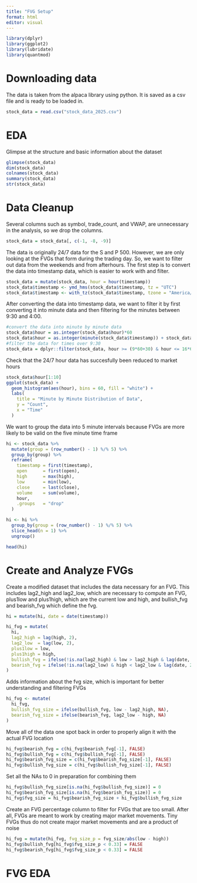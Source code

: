 ```yaml
---
title: "FVG Setup"
format: html
editor: visual
---
```


```r
library(dplyr)
library(ggplot2)
library(lubridate)
library(quantmod)
```

# Downloading data

The data is taken from the alpaca library using python. It is saved as a csv file and is ready to be loaded in.

```r
stock_data = read.csv("stock_data_2025.csv")
```

# EDA

Glimpse at the structure and basic information about the dataset

```r
glimpse(stock_data)
dim(stock_data)
colnames(stock_data)
summary(stock_data)
str(stock_data)
```

# Data Cleanup

Several columns such as symbol, trade_count, and VWAP, are unnecessary in the analysis, so we drop the columns.

```r

stock_data = stock_data[, c(-1, -8, -9)]

```

The data is originally 24/7 data for the S and P 500. However, we are only looking at the FVGs that form during the trading day. So, we want to filter out data from the weekends and from afterhours. The first step is to convert the data into timestamp data, which is easier to work with and filter. 

```r

stock_data = mutate(stock_data, hour = hour(timestamp))
stock_data$timestamp <- ymd_hms(stock_data$timestamp, tz = "UTC")
stock_data$timestamp <- with_tz(stock_data$timestamp, tzone = "America/New_York")

```

After converting the data into timestamp data, we want to filter it by first converting it into minute data and then filtering for the minutes between 9:30 and 4:00.

```r
#convert the data into minute by minute data
stock_data$hour = as.integer(stock_data$hour)*60
stock_data$hour = as.integer(minute(stock_data$timestamp)) + stock_data$hour
#filter the data for times over 9:30
stock_data = dplyr::filter(stock_data, hour >= (9*60+30) & hour <= 16*60)
```

Check that the 24/7 hour data has succesfully been reduced to market hours

```r
stock_data$hour[1:10]
ggplot(stock_data) + 
  geom_histogram(aes(hour), bins = 60, fill = "white") + 
  labs(
    title = "Minute by Minute Distribution of Data",
    y = "Count", 
    x = "Time"
  )

```

We want to group the data into 5 minute intervals because FVGs are more likely to be valid on the five minute time frame

```r

hi <- stock_data %>%
  mutate(group = (row_number() - 1) %/% 5) %>%
  group_by(group) %>%
  reframe(
    timestamp = first(timestamp),   
    open      = first(open),    
    high      = max(high),       
    low       = min(low),        
    close     = last(close),      
    volume    = sum(volume),        
    hour,
    .groups   = "drop"
  )

hi <- hi %>%
  group_by(group = (row_number() - 1) %/% 5) %>%
  slice_head(n = 1) %>%
  ungroup()

head(hi)

```

# Create and Analyze FVGs

Create a modified dataset that includes the data necessary for an FVG. This includes lag2_high and lag2_low, which are necessary to compute an FVG, plus1low and plus1high, which are the current low and high, and bullish_fvg and bearish_fvg which define the fvg.

```r

hi = mutate(hi, date = date(timestamp))

hi_fvg = mutate(
  hi,
  lag2_high = lag(high, 2),
  lag2_low  = lag(low, 2),
  plus1low = low,
  plus1high = high,
  bullish_fvg = ifelse(!is.na(lag2_high) & low > lag2_high & lag(date, 2) == date, TRUE, FALSE),
  bearish_fvg = ifelse(!is.na(lag2_low) & high < lag2_low & lag(date, 2) == date, TRUE, FALSE)
)

```

Adds information about the fvg size, which is important for better understanding and filtering FVGs

```r

hi_fvg <- mutate(
  hi_fvg,
  bullish_fvg_size = ifelse(bullish_fvg, low - lag2_high, NA),
  bearish_fvg_size = ifelse(bearish_fvg, lag2_low - high, NA)
)

```

Move all of the data one spot back in order to properly align it with the actual FVG location

```r
hi_fvg$bearish_fvg = c(hi_fvg$bearish_fvg[-1], FALSE)
hi_fvg$bullish_fvg = c(hi_fvg$bullish_fvg[-1], FALSE)
hi_fvg$bearish_fvg_size = c(hi_fvg$bearish_fvg_size[-1], FALSE)
hi_fvg$bullish_fvg_size = c(hi_fvg$bullish_fvg_size[-1], FALSE)
```

Set all the NAs to 0 in preparation for combining them

```r
hi_fvg$bullish_fvg_size[is.na(hi_fvg$bullish_fvg_size)] = 0
hi_fvg$bearish_fvg_size[is.na(hi_fvg$bearish_fvg_size)] = 0
hi_fvg$fvg_size = hi_fvg$bearish_fvg_size + hi_fvg$bullish_fvg_size

```

Create an FVG percentage column to filter for FVGs that are too small. After all, FVGs are meant to work by creating major market movements. Tiny FVGs thus do not create major market movements and are a product of noise

```r

hi_fvg = mutate(hi_fvg, fvg_size_p = fvg_size/abs(low - high))
hi_fvg$bullish_fvg[hi_fvg$fvg_size_p < 0.33] = FALSE
hi_fvg$bearish_fvg[hi_fvg$fvg_size_p < 0.33] = FALSE

```

# FVG EDA

